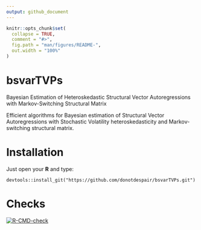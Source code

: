 ```yaml
---
output: github_document
---
```


```r
knitr::opts_chunk$set(
  collapse = TRUE,
  comment = "#>",
  fig.path = "man/figures/README-",
  out.width = "100%"
)
```

# bsvarTVPs

Bayesian Estimation of Heteroskedastic Structural Vector Autoregressions with Markov-Switching Structural Matrix

Efficient algorithms for Bayesian estimation of Structural Vector Autoregressions with Stochastic Volatility heteroskedasticity and Markov-switching structural matrix.

# Installation

Just open your **R** and type:
```
devtools::install_git("https://github.com/donotdespair/bsvarTVPs.git")
```

# Checks

[![R-CMD-check](https://github.com/donotdespair/bsvarTVPs/actions/workflows/R-CMD-check.yaml/badge.svg)](https://github.com/donotdespair/bsvarTVPs/actions/workflows/R-CMD-check.yaml)
